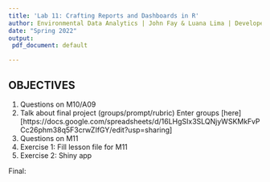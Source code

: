 ```yaml
---
title: 'Lab 11: Crafting Reports and Dashboards in R'
author: Environmental Data Analytics | John Fay & Luana Lima | Developed by Kateri Salk
date: "Spring 2022"
output:
 pdf_document: default

---
```


## OBJECTIVES

1. Questions on M10/A09
2. Talk about final project (groups/prompt/rubric)
    Enter groups [here][https://docs.google.com/spreadsheets/d/16LHgSIx3SLQNjyWSKMkFvPCc26phm38q5F3crwZIfGY/edit?usp=sharing] 
3. Questions on M11
4. Exercise 1: Fill lesson file for M11
5. Exercise 2: Shiny app


Final:
